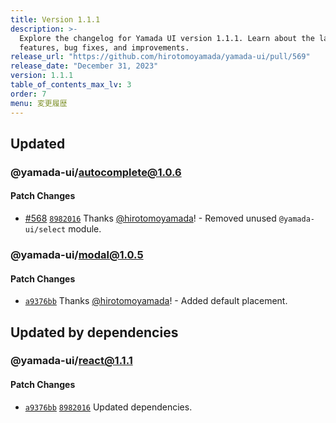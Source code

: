 ```yaml
---
title: Version 1.1.1
description: >-
  Explore the changelog for Yamada UI version 1.1.1. Learn about the latest
  features, bug fixes, and improvements.
release_url: "https://github.com/hirotomoyamada/yamada-ui/pull/569"
release_date: "December 31, 2023"
version: 1.1.1
table_of_contents_max_lv: 3
order: 7
menu: 変更履歴
---
```


## Updated

### @yamada-ui/autocomplete@1.0.6

#### Patch Changes

- [#568](https://github.com/hirotomoyamada/yamada-ui/pull/568) [`8982016`](https://github.com/hirotomoyamada/yamada-ui/commit/898201635e7ed689c742685a2638c223e9fcb3ca) Thanks [@hirotomoyamada](https://github.com/hirotomoyamada)! - Removed unused `@yamada-ui/select` module.

### @yamada-ui/modal@1.0.5

#### Patch Changes

- [`a9376bb`](https://github.com/hirotomoyamada/yamada-ui/commit/a9376bb80aec66898cdc431a63ce2a2a3d406e80) Thanks [@hirotomoyamada](https://github.com/hirotomoyamada)! - Added default placement.

## Updated by dependencies

### @yamada-ui/react@1.1.1

#### Patch Changes

- [`a9376bb`](https://github.com/hirotomoyamada/yamada-ui/commit/a9376bb80aec66898cdc431a63ce2a2a3d406e80) [`8982016`](https://github.com/hirotomoyamada/yamada-ui/commit/898201635e7ed689c742685a2638c223e9fcb3ca) Updated dependencies.
